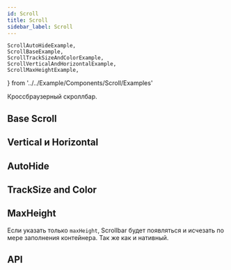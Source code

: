 ```yaml
---
id: Scroll
title: Scroll
sidebar_label: Scroll
---
```


	ScrollAutoHideExample,
	ScrollBaseExample,
	ScrollTrackSizeAndColorExample,
	ScrollVerticalAndHorizontalExample,
	ScrollMaxHeightExample,
} from '../../Example/Components/Scroll/Examples'

Кроссбраузерный скроллбар.

## Base Scroll

<ScrollBaseExample />

## Vertical и Horizontal

<ScrollVerticalAndHorizontalExample />

## AutoHide

<ScrollAutoHideExample />

## TrackSize and Color

<ScrollTrackSizeAndColorExample />

## MaxHeight

Если указать только `maxHeight`, Scrollbar будет появляться и исчезать по мере заполнения контейнера. 
Так же как и нативный.

<ScrollMaxHeightExample />

## API

<ApiDoc name='Scroll' />